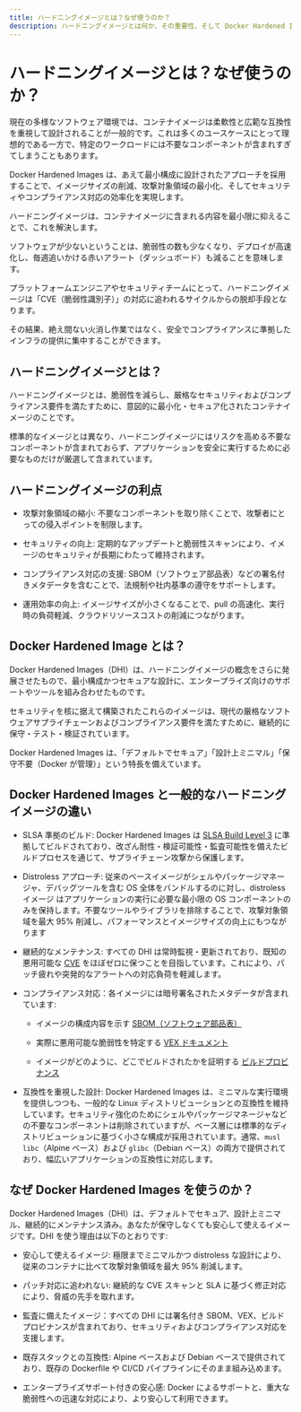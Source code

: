 ```yaml
---
title: ハードニングイメージとは？なぜ使うのか？
description: ハードニングイメージとは何か、その重要性、そして Docker Hardened Images がどのようにしてより高いセキュリティ、コンプライアンス、運用効率を実現するのかを学びましょう。
---
```


# ハードニングイメージとは？なぜ使うのか？

現在の多様なソフトウェア環境では、コンテナイメージは柔軟性と広範な互換性を重視して設計されることが一般的です。これは多くのユースケースにとって理想的である一方で、特定のワークロードには不要なコンポーネントが含まれすぎてしまうこともあります。

Docker Hardened Images は、あえて最小構成に設計されたアプローチを採用することで、イメージサイズの削減、攻撃対象領域の最小化、そしてセキュリティやコンプライアンス対応の効率化を実現します。

ハードニングイメージは、コンテナイメージに含まれる内容を最小限に抑えることで、これを解決します。

ソフトウェアが少ないということは、脆弱性の数も少なくなり、デプロイが高速化し、毎週追いかける赤いアラート（ダッシュボード）も減ることを意味します。

プラットフォームエンジニアやセキュリティチームにとって、ハードニングイメージは「CVE（脆弱性識別子）」の対応に追われるサイクルからの脱却手段となります。

その結果、絶え間ない火消し作業ではなく、安全でコンプライアンスに準拠したインフラの提供に集中することができます。

## ハードニングイメージとは？

ハードニングイメージとは、脆弱性を減らし、厳格なセキュリティおよびコンプライアンス要件を満たすために、意図的に最小化・セキュア化されたコンテナイメージのことです。

標準的なイメージとは異なり、ハードニングイメージにはリスクを高める不要なコンポーネントが含まれておらず、アプリケーションを安全に実行するために必要なものだけが厳選して含まれています。

## ハードニングイメージの利点

- 攻撃対象領域の縮小: 不要なコンポーネントを取り除くことで、攻撃者にとっての侵入ポイントを制限します。

- セキュリティの向上: 定期的なアップデートと脆弱性スキャンにより、イメージのセキュリティが長期にわたって維持されます。

- コンプライアンス対応の支援: SBOM（ソフトウェア部品表）などの署名付きメタデータを含むことで、法規制や社内基準の遵守をサポートします。

- 運用効率の向上: イメージサイズが小さくなることで、pull の高速化、実行時の負荷軽減、クラウドリソースコストの削減につながります。

## Docker Hardened Image とは？

Docker Hardened Images（DHI）は、ハードニングイメージの概念をさらに発展させたもので、最小構成かつセキュアな設計に、エンタープライズ向けのサポートやツールを組み合わせたものです。

セキュリティを核に据えて構築されたこれらのイメージは、現代の厳格なソフトウェアサプライチェーンおよびコンプライアンス要件を満たすために、継続的に保守・テスト・検証されています。

Docker Hardened Images は、「デフォルトでセキュア」「設計上ミニマル」「保守不要（Docker が管理）」という特長を備えています。

## Docker Hardened Images と一般的なハードニングイメージの違い

- SLSA 準拠のビルド: Docker Hardened Images は [SLSA Build Level 3](/dhi/core-concepts/slsa) に準拠してビルドされており、改ざん耐性・検証可能性・監査可能性を備えたビルドプロセスを通じて、サプライチェーン攻撃から保護します。

- Distroless アプローチ: 従来のベースイメージがシェルやパッケージマネージャ、デバッグツールを含む OS 全体をバンドルするのに対し、distroless イメージ はアプリケーションの実行に必要な最小限の OS コンポーネントのみを保持します。不要なツールやライブラリを排除することで、攻撃対象領域を最大 95% 削減し、パフォーマンスとイメージサイズの向上にもつながります

- 継続的なメンテナンス: すべての DHI は常時監視・更新されており、既知の悪用可能な [CVE](/dhi/core-concepts/cves) をほぼゼロに保つことを目指しています。これにより、パッチ疲れや突発的なアラートへの対応負荷を軽減します。

- コンプライアンス対応：各イメージには暗号署名されたメタデータが含まれています:

    - イメージの構成内容を示す [SBOM（ソフトウェア部品表）](/dhi/core-concepts/sbom)

    - 実際に悪用可能な脆弱性を特定する [VEX ドキュメント](/dhi/core-concepts/vex)

    - イメージがどのように、どこでビルドされたかを証明する [ビルドプロビナンス](/dhi/core-concepts/provenance)

- 互換性を重視した設計: Docker Hardened Images は、ミニマルな実行環境を提供しつつも、一般的な Linux ディストリビューションとの互換性を維持しています。セキュリティ強化のためにシェルやパッケージマネージャなどの不要なコンポーネントは削除されていますが、ベース層には標準的なディストリビューションに基づく小さな構成が採用されています。通常、`musl libc`（Alpine ベース）および `glibc`（Debian ベース）の両方で提供されており、幅広いアプリケーションの互換性に対応します。

## なぜ Docker Hardened Images を使うのか？

Docker Hardened Images（DHI）は、デフォルトでセキュア、設計上ミニマル、継続的にメンテナンス済み。あなたが保守しなくても安心して使えるイメージです。DHI を使う理由は以下のとおりです:

- 安心して使えるイメージ: 極限までミニマルかつ distroless な設計により、従来のコンテナに比べて攻撃対象領域を最大 95% 削減します。

- パッチ対応に追われない: 継続的な CVE スキャンと SLA に基づく修正対応により、脅威の先手を取れます。

- 監査に備えたイメージ：すべての DHI には署名付き SBOM、VEX、ビルドプロビナンスが含まれており、セキュリティおよびコンプライアンス対応を支援します。

- 既存スタックとの互換性: Alpine ベースおよび Debian ベースで提供されており、既存の Dockerfile や CI/CD パイプラインにそのまま組み込めます。

- エンタープライズサポート付きの安心感: Docker によるサポートと、重大な脆弱性への迅速な対応により、より安心して利用できます。
